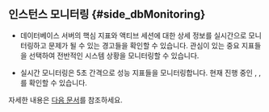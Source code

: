 ## 인스턴스 모니터링 {#side_dbMonitoring}

* 데이터베이스 서버의 핵심 지표와 액티브 세션에 대한 상세 정보를 실시간으로 모니터링하고 문제가 될 수 있는 경고들을 확인할 수 있습니다. 관심이 있는 중요 지표들을 선택하여 전반적인 시스템 상황을 모니터링할 수 있습니다.

* 실시간 모니터링은 5초 간격으로 성능 지표들을 모니터링합니다. 현재 진행 중인 <Cmdname sid="active_sessions" className="uitext" />, <Cmdname sid="lock_tree" className="uitext" />, <Cmdname sid="process_info" className="uitext" />를 확인할 수 있습니다. 

자세한 내용은 [다음 문서](instance-monitoring)를 참조하세요.